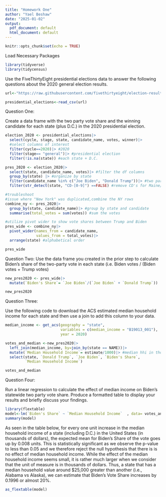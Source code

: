 ```yaml
---
title: "Homework One"
author: "Yael Beshaw"
date: "2025-01-02"
output:
  pdf_document: default
  html_document: default
---
```


```r
knitr::opts_chunk$set(echo = TRUE)
```

Load Necessary Packages
```r
library(tidyverse)
library(tidycensus)
```

Use the FiveThirtyEight presidential elections data to answer the following questions about the 2020 general election results.
```r
url<-"https://raw.githubusercontent.com/fivethirtyeight/election-results/main/election_results_presidential.csv"

presidential_elections<-read_csv(url)
```

Question One: 

Create a data frame with the two party vote share and the winning candidate for 
each state (plus D.C.) in the 2020 presidential election.

```r
election_2020 <- presidential_elections|>
  select(cycle, stage, state, candidate_name, votes, winner)|> 
  #select columns of interest
  filter(cycle==2020)|> #2020 
  filter(stage== "general")|> #presidential election
  filter(!is.na(state)) #each state + D.C.
```

```r
pres_2020 <- election_2020|>
  select(state, candidate_name, votes)|> #filter the df columns
  group_by(state) |> #organize by state
  filter(candidate_name %in% c("Joe Biden", "Donald Trump"))|> #two party
  filter(str_detect(state, "CD-[0-9]") ==FALSE) #remove CD's for Maine/Nebraska
```
```r
#troubleshoot
#issue where "New York" was duplicated,combine the NY rows
combine_ny <- pres_2020|> 
  group_by(state, candidate_name)|> #group by state and candidate
  summarise(total_votes = sum(votes)) #sum the votes
```

```r

#utilize pivot wider to show vote shares between Trump and Biden
pres_wide <- combine_ny|>
  pivot_wider(names_from = candidate_name, 
              values_from = total_votes)|>
  arrange(state) #alphabetical order

pres_wide
```


Question Two:
Use the data frame you created in the prior step to calculate Biden’s share of 
the two-party vote in each state (i.e. Biden votes / (Biden votes + Trump votes) 
```r
new_pres2020 <- pres_wide|>
  mutate(`Biden's Share`= `Joe Biden`/(`Joe Biden` + `Donald Trump`))

new_pres2020
```
Question Three: 

Use the following code to download the ACS estimated median household income for
each state and then use a join to add this column to your data. 
```r
median_income <- get_acs(geography = "state", 
                         variables = c(median_income = "B19013_001"), 
                         year = 2020)
```

```r
votes_and_median <-new_pres2020|>
  left_join(median_income, by=join_by(state == NAME))|>
  mutate(`Median Household Income`= estimate/1000)|> #median hhi in thousands
  select(state, `Donald Trump`, `Joe Biden`, `Biden's Share`, 
         `Median Household Income`)

votes_and_median
```

Question Four:

Run a linear regression to calculate the effect of median income on Biden’s 
statewide two party vote share. Produce a formatted table to display your 
results and briefly discuss your findings.
```r
library(flextable)
model<-lm(`Biden's Share` ~ `Median Household Income`  , data= votes_and_median)
summary(model)
```
As seen in the table below, for every one unit increase in the median household
income of a state (including D.C.) in the United States (in thousands of 
dollars), the expected mean for Biden's Share of the vote goes up by 0.008 
units. This is statistically significant as we observe the p-value to less than
0.05 and we therefore reject the null hypothesis that there is is no effect of 
median household income. While the effect of the median household income seems 
small, it is rather much larger when we consider that the unit of measure is in 
thousands of dollars. Thus, a state that has a median household value around 
$25,000 greater than another (i.e., Alabama vs Alaska), we can estimate that 
Biden's Vote Share increases by 0.1996 or almost 20%.
```r
as_flextable(model)
```
